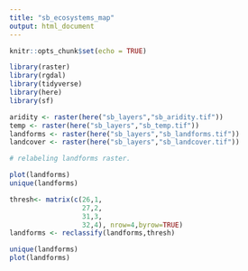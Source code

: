 ```yaml
---
title: "sb_ecosystems_map"
output: html_document
---
```


```r
knitr::opts_chunk$set(echo = TRUE)

library(raster)
library(rgdal)
library(tidyverse)
library(here)
library(sf)
```


```r
aridity <- raster(here("sb_layers","sb_aridity.tif"))
temp <- raster(here("sb_layers","sb_temp.tif"))
landforms <- raster(here("sb_layers","sb_landforms.tif"))
landcover <- raster(here("sb_layers","sb_landcover.tif"))

```

```r
# relabeling landforms raster. 

plot(landforms)
unique(landforms)

thresh<- matrix(c(26,1,
                  27,2,
                  31,3,
                  32,4), nrow=4,byrow=TRUE)
landforms <- reclassify(landforms,thresh) 

unique(landforms)
plot(landforms)
```


